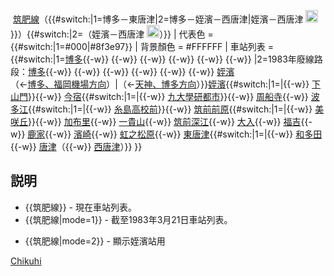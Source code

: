 {{鐵道路線|
| 模板名稱 = 筑肥線
| 名稱 = {{#switch:{{lc:{{{mode}}}}}|1=[[File:Japanese National Railway logo.svg|50px|日本國有鐵道|link=日本國有鐵道]]|[[File:JR logo (kyushu).svg|25px|九州旅客鐵道|link=九州旅客鐵道]]}}&nbsp;[[筑肥線]]（{{#switch:{{lc:{{{mode}}}}}|1=博多－東唐津|2=博多－姪濱－西唐津|姪濱－西唐津 [[File:JRK number JK.svg|20px]]}}）{{#switch:{{lc:{{{mode}}}}}|2=（姪濱－西唐津 [[File:JRK number JK.svg|20px]]）}}
| 代表色 = {{#switch:{{lc:{{{mode}}}}}|1=#000|#8f3e97}}
| 背景顏色 = #FFFFFF 
| 車站列表 = {{#switch:{{lc:{{{mode}}}}}|1=[[博多站|博多]]{{-w}} {{link-ja|筑前簑島站|筑前簑島駅|筑前簑島}}{{-w}} {{link-ja|筑前高宮站|筑前高宮駅|筑前高宮}}{{-w}} {{link-ja|小笹站|小笹駅|小笹}}{{-w}} {{link-ja|鳥飼站|鳥飼駅|鳥飼}}{{-w}} {{link-ja|西新站 (國鐵)|西新駅 (国鉄)|西新}}{{-w}} |2=1983年廢線路段：[[博多站|博多]]{{-w}} {{link-ja|筑前簑島站|筑前簑島駅|筑前簑島}}{{-w}} {{link-ja|筑前高宮站|筑前高宮駅|筑前高宮}}{{-w}} {{link-ja|小笹站|小笹駅|小笹}}{{-w}} {{link-ja|鳥飼站|鳥飼駅|鳥飼}}{{-w}} {{link-ja|西新站 (國鐵)|西新駅 (国鉄)|西新}}{{-w}} [[姪濱站|姪濱]]<br />（←[[Template:福岡市地下鐵機場線|博多、福岡機場方向]]）|（←[[Template:福岡市地下鐵機場線|天神、博多方向]]）}}[[姪濱站|姪濱]]{{#switch:{{lc:{{{mode}}}}}|1=|{{-w}} [[下山門站|下山門]]}}{{-w}} [[今宿站|今宿]]{{#switch:{{lc:{{{mode}}}}}|1=|{{-w}} [[九大學研都市站|九大學研都市]]}}{{-w}} [[周船寺站|周船寺]]{{-w}} [[波多江站|波多江]]{{#switch:{{lc:{{{mode}}}}}|1=|{{-w}} [[糸島高校前站|糸島高校前]]}}{{-w}} [[筑前前原站|筑前前原]]{{#switch:{{lc:{{{mode}}}}}|1=|{{-w}} [[美咲丘站|美咲丘]]}}{{-w}} [[加布里站|加布里]]{{-w}} [[一貴山站|一貴山]]{{-w}} [[筑前深江站|筑前深江]]{{-w}} [[大入站|大入]]{{-w}} [[福吉站|福吉]]{{-w}} [[鹿家站|鹿家]]{{-w}} [[濱崎站|濱崎]]{{-w}} [[虹之松原站|虹之松原]]{{-w}} [[東唐津站|東唐津]]{{#switch:{{lc:{{{mode}}}}}|1=|{{-w}} [[和多田站|和多田]]{{-w}} [[唐津站|唐津]]（{{-w}} [[西唐津站|西唐津]]）}}
}}<noinclude>
==説明==
*<nowiki>{{筑肥線}}</nowiki> - 現在車站列表。
*<nowiki>{{筑肥線|mode=1}}</nowiki> - 截至1983年3月21日車站列表。
{{筑肥線|mode=1}}
*<nowiki>{{筑肥線|mode=2}}</nowiki> - 顯示姪濱站用
{{筑肥線|mode=2}}
[[Category:九州旅客鐵道路線模板|Chikuhi]]
</noinclude>